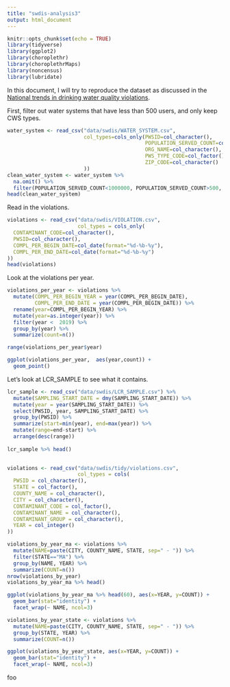 ```yaml
---
title: "swdis-analysis3"
output: html_document
---
```


```r
knitr::opts_chunk$set(echo = TRUE)
library(tidyverse)
library(ggplot2)
library(choroplethr)
library(choroplethrMaps)
library(noncensus)
library(lubridate)
```

In this document, I will try to reproduce the dataset as discussed in the [National trends in drinking water quality violations](https://www.ncbi.nlm.nih.gov/pmc/articles/PMC5834717/).

First, filter out water systems that have less than 500 users, and only keep CWS types.

```r
water_system <- read_csv("data/swdis/WATER_SYSTEM.csv", 
                         col_types=cols_only(PWSID=col_character(),
                                             POPULATION_SERVED_COUNT=col_integer(),
                                             ORG_NAME=col_character(),
                                             PWS_TYPE_CODE=col_factor(),
                                             ZIP_CODE=col_character()
                         ))
clean_water_system <- water_system %>%
  na.omit() %>%
  filter(POPULATION_SERVED_COUNT<1000000, POPULATION_SERVED_COUNT>500, PWS_TYPE_CODE=="CWS")
head(clean_water_system)
```

Read in the violations.

```r
violations <- read_csv("data/swdis/VIOLATION.csv",
                       col_types = cols_only(
  CONTAMINANT_CODE=col_character(),
  PWSID=col_character(),
  COMPL_PER_BEGIN_DATE=col_date(format="%d-%b-%y"),
  COMPL_PER_END_DATE=col_date(format="%d-%b-%y")
))
head(violations)
```

Look at the violations per year.

```r
violations_per_year <- violations %>%
  mutate(COMPL_PER_BEGIN_YEAR = year(COMPL_PER_BEGIN_DATE),
         COMPL_PER_END_DATE = year(COMPL_PER_BEGIN_DATE)) %>%
  rename(year=COMPL_PER_BEGIN_YEAR) %>%
  mutate(year=as.integer(year)) %>%
  filter(year <  2019) %>%
  group_by(year) %>%
  summarize(count=n())

range(violations_per_year$year)
```

```r
ggplot(violations_per_year,  aes(year,count)) +
  geom_point()
```

Let's look at LCR_SAMPLE to see what it contains.

```r
lcr_sample <- read_csv("data/swdis/LCR_SAMPLE.csv") %>%
  mutate(SAMPLING_START_DATE = dmy(SAMPLING_START_DATE)) %>%
  mutate(year = year(SAMPLING_START_DATE)) %>%
  select(PWSID, year, SAMPLING_START_DATE) %>%
  group_by(PWSID) %>%
  summarize(start=min(year), end=max(year)) %>%
  mutate(range=end-start) %>% 
  arrange(desc(range))
  
lcr_sample %>% head()
  
```

```r
violations <- read_csv("data/swdis/tidy/violations.csv",
                       col_types = cols(
  PWSID = col_character(),
  STATE = col_factor(),
  COUNTY_NAME = col_character(),
  CITY = col_character(),
  CONTAMINANT_CODE = col_factor(),
  CONTAMINANT_NAME = col_character(),
  CONTAMINANT_GROUP = col_character(),
  YEAR = col_integer()
))
```

```r
violations_by_year_ma <- violations %>%
  mutate(NAME=paste(CITY, COUNTY_NAME, STATE, sep=" - ")) %>%
  filter(STATE=="MA") %>%
  group_by(NAME, YEAR) %>%
  summarize(COUNT=n())
nrow(violations_by_year)
violations_by_year_ma %>% head()
```
```r
ggplot(violations_by_year_ma %>% head(60), aes(x=YEAR, y=COUNT)) +
  geom_bar(stat="identity") +
  facet_wrap(~ NAME, ncol=3)

```
```r
violations_by_year_state <- violations %>%
  mutate(NAME=paste(CITY, COUNTY_NAME, STATE, sep=" - ")) %>%
  group_by(STATE, YEAR) %>%
  summarize(COUNT=n())

ggplot(violations_by_year_state, aes(x=YEAR, y=COUNT)) +
  geom_bar(stat="identity") +
  facet_wrap(~ NAME, ncol=3)
```

foo